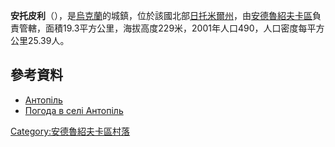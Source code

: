 {{coord|50|4|8|N|28|52|42|E|scale:30000|display=title}}

'''安托皮利'''（{{lang-uk|Антопіль}}），是[[烏克蘭|烏克蘭]]的城鎮，位於該國北部[[日托米爾州|日托米爾州]]，由[[安德魯紹夫卡區|安德魯紹夫卡區]]負責管轄，面積19.3平方公里，海拔高度229米，2001年人口490，人口密度每平方公里25.39人。

==參考資料==
* [http://w1.c1.rada.gov.ua/pls/z7502/A005?rdat1=25.08.2012&rf7571=8629 Антопіль]{{dead link|date=2017年12月 |bot=InternetArchiveBot |fix-attempted=yes }}
* [http://weather.in.ua/ua/zhitomirskaja/306 Погода в селі Антопіль] {{Wayback|url=http://weather.in.ua/ua/zhitomirskaja/306 |date=20160305111647 }}
 
{{Ukraine-geo-stub}}
[[Category:安德魯紹夫卡區村落|Category:安德魯紹夫卡區村落]]